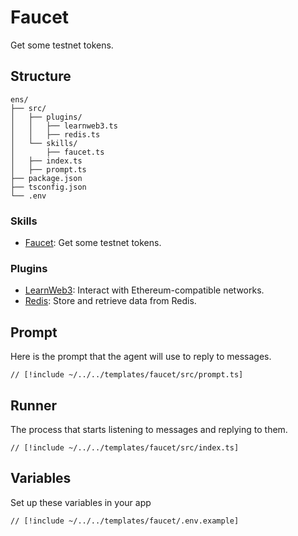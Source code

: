 # Faucet

Get some testnet tokens.

## Structure

```
ens/
├── src/
│   ├── plugins/
│   │   ├── learnweb3.ts
│   │   ├── redis.ts
│   └── skills/
│       ├── faucet.ts
│   ├── index.ts
│   ├── prompt.ts
├── package.json
├── tsconfig.json
└── .env
```

### Skills

- [Faucet](/skills/faucet): Get some testnet tokens.

### Plugins

- [LearnWeb3](/plugins/learnweb3): Interact with Ethereum-compatible networks.
- [Redis](/plugins/redis): Store and retrieve data from Redis.

## Prompt

Here is the prompt that the agent will use to reply to messages.

```tsx [src/prompt.ts]
// [!include ~/../../templates/faucet/src/prompt.ts]
```

## Runner

The process that starts listening to messages and replying to them.

```tsx [src/index.ts]
// [!include ~/../../templates/faucet/src/index.ts]
```

## Variables

Set up these variables in your app

```bash [cmd]
// [!include ~/../../templates/faucet/.env.example]
```
